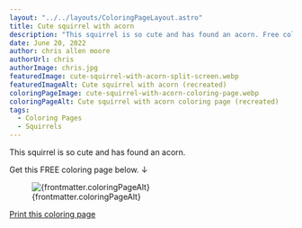 ```yaml
---
layout: "../../layouts/ColoringPageLayout.astro"
title: Cute squirrel with acorn
description: "This squirrel is so cute and has found an acorn. Free coloring page."
date: June 20, 2022
author: chris allen moore
authorUrl: chris
authorImage: chris.jpg
featuredImage: cute-squirrel-with-acorn-split-screen.webp
featuredImageAlt: Cute squirrel with acorn (recreated)
coloringPageImage: cute-squirrel-with-acorn-coloring-page.webp
coloringPageAlt: Cute squirrel with acorn coloring page (recreated)
tags:
  - Coloring Pages
  - Squirrels
---
```


This squirrel is so cute and has found an acorn.

Get this FREE coloring page below. ↓

<figure class="text-center mt-0">
  <img
    src={`/images/coloring-pages/${frontmatter.coloringPageImage}/`}
    alt={frontmatter.coloringPageAlt}
    class="w-full"
  />
  <figcaption class="text-sm">{frontmatter.coloringPageAlt}</figcaption>
</figure>

<div class="text-center">
  <a
    target="_blank"
    href={`/images/coloring-pages/${frontmatter.coloringPageImage}/`}
    class="no-underline bg-paradiso-600 hover:bg-paradiso-700 text-white py-4 px-5 rounded-full leading-normal"
  >
    <span>Print this coloring page</span>
  </a>
</div>
